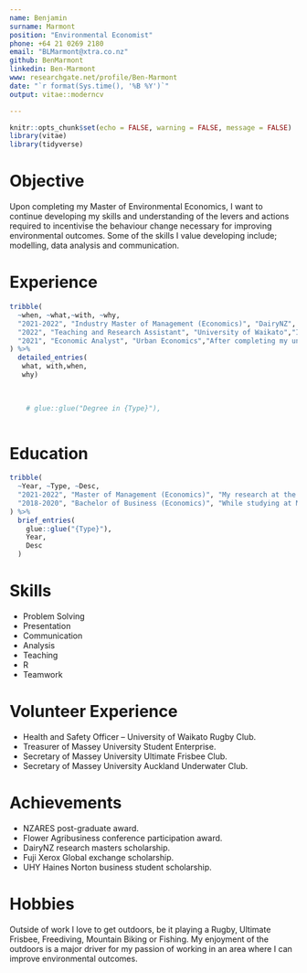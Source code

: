```yaml
---
name: Benjamin    
surname: Marmont
position: "Environmental Economist"
phone: +64 21 0269 2180
email: "BLMarmont@xtra.co.nz"
github: BenMarmont
linkedin: Ben-Marmont
www: researchgate.net/profile/Ben-Marmont
date: "`r format(Sys.time(), '%B %Y')`"
output: vitae::moderncv

---
```


```r
knitr::opts_chunk$set(echo = FALSE, warning = FALSE, message = FALSE)
library(vitae)
library(tidyverse)
```



# Objective
Upon completing my Master of Environmental Economics, I want to continue developing my skills and understanding of the levers and actions required to incentivise the behaviour change necessary for improving environmental outcomes. Some of the skills I value developing include; modelling, data analysis and communication.

# Experience
```r
tribble(
  ~when, ~what,~with, ~why,
  "2021-2022", "Industry Master of Management (Economics)", "DairyNZ", "While completing my postgraduate degree with the support of DairyNZ, I situate myself in their Newstead office during the week. This allows me to leverage those resources and relationships available to me, such as conference attendance (Pasture Summit, NZIPIM, NZAE, NZARES), farm walks, presentations, expert consultations, and peer feedback. By accepting such opportunities I have developed significant knowledge of the dairy industry and wider agricultural sector",
  "2022", "Teaching and Research Assistant", "University of Waikato","I was a TA on the first ‘R for Data Science' course of its type at this university for a semester. I was the primary TA for a class of more than thirty students. After the completion of this course I began working as a Research Assistant working on converting an existing Excel case study CBA into a model adaptable for serveral case studies. This work was undetaken in R",
  "2021", "Economic Analyst", "Urban Economics","After completing my undergraduate degree I worked a term contract at this consultancy, where I developed my analytical skills in a property economics application including extensive work on a gravity model of the retirement villages in Auckland"
) %>% 
  detailed_entries(
   what, with,when,    
   why)
    
    

    # glue::glue("Degree in {Type}"),
    
```
\newpage
# Education
```r
tribble(
  ~Year, ~Type, ~Desc,
  "2021-2022", "Master of Management (Economics)", "My research at the University of Waikato investigates a novel approach to methane mitigation in NZ’s dairy industry utilising in-paddock smart-feeders as a delivery mechanism for methane inhibitors. It contains two distinct pieces, the adoption diffusion of the approach throughout NZ’s dairy farming population and the approach’s economic performance in different scenarios. Each piece has modelling to quantify the issues at hand.",
  "2018-2020", "Bachelor of Business (Economics)", "While studying at Massey, I majored in economics and minored in finance. During this time, I undertook an exchange to Purdue University in the United States to study agricultural economics, driven by a desire to study behavioural economics, which was not offered domestically at the time. During these studies I achieved a GPA of 7.4/9, my transcripts of Purdue and Massey can be provided upon request."
) %>% 
  brief_entries(
    glue::glue("{Type}"),
    Year, 
    Desc
  )
```

# Skills
 * Problem Solving
 * Presentation
 * Communication
 * Analysis
 * Teaching
 * R
 * Teamwork
 
# Volunteer Experience
* Health and Safety Officer – University of Waikato Rugby Club.
* Treasurer of Massey University Student Enterprise.
* Secretary of Massey University Ultimate Frisbee Club.
* Secretary of Massey University Auckland Underwater Club.

# Achievements
* NZARES post-graduate award.
* Flower Agribusiness conference participation award.
* DairyNZ research masters scholarship.
* Fuji Xerox Global exchange scholarship.
* UHY Haines Norton business student scholarship.

# Hobbies
Outside of work I love to get outdoors, be it playing a Rugby, Ultimate Frisbee, Freediving, Mountain Biking or Fishing. My enjoyment of the outdoors is a major driver for my passion of working in an area where I can improve environmental outcomes.

